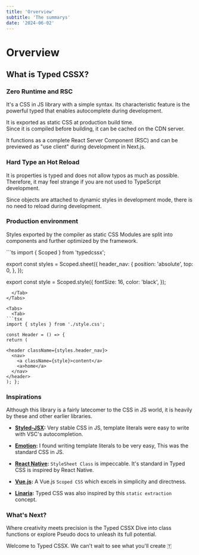 ```yaml
---
title: 'Orverview'
subtitle: 'The summarys'
date: '2024-06-02'
---
```


<TocBot />

# Orverview

## What is Typed CSSX?

### Zero Runtime and RSC

It's a CSS in JS library with a simple syntax. Its characteristic feature is the powerful typed that enables autocomplete during development.

It is exported as static CSS at production build time.  
Since it is compiled before building, it can be cached on the CDN server.

It functions as a complete React Server Component (RSC) and can be previewed as "use client" during development in Next.js.

### Hard Type an Hot Reload

It is properties is typed and does not allow typos as much as possible.  
Therefore, it may feel strange if you are not used to TypeScript development.

Since objects are attached to dynamic styles in development mode, there is no need to reload during development.

### Production environment

Styles exported by the compiler as static CSS Modules are split into components and further optimized by the framework.

<Tabs>
  <Tab>
```ts
import { Scoped } from 'typedcssx';

export const styles = Scoped.sheet({
  header_nav: {
    position: 'absolute',
    top: 0,
  },
});

export const style = Scoped.style({
  fontSize: 16,
  color: 'black',
});
```
  </Tab>
</Tabs>

<Tabs>
  <Tab>
```tsx
import { styles } from './style.css';

const Header = () => {
return (

<header className={styles.header_nav}>
  <nav>
    <a className={style}>content</a>
    <a>home</a>
  </nav>
</header>
); };

```
  </Tab>
</Tabs>

### Inspirations

Although this library is a fairly latecomer to the CSS in JS world, it is heavily by these and other earlier libraries.

- **[Styled-JSX](https://styled-system.com/):** Very stable CSS in JS, template literals were easy to write with VSC's autocompletion.

- **[Emotion](https://emotion.sh/docs/introduction/):** I found writing template literals to be very easy, This was the standard CSS in JS.

- **[React Native](https://reactnative.dev/):** `StyleSheet Class` is impeccable. It's standard in Typed CSS is inspired by React Native.

- **[Vue.js](https://vuejs.org/):** A Vue.js `Scoped CSS` which excels in simplicity and directness.

- **[Linaria](https://github.com/callstack/linaria):** Typed CSS was also inspired by this `static extraction` concept.

### What's Next?

Where creativity meets precision is the Typed CSSX Dive into class functions or explore Pseudo docs to unleash its full potential.

Welcome to Typed CSSX. We can't wait to see what you'll create 🇹
